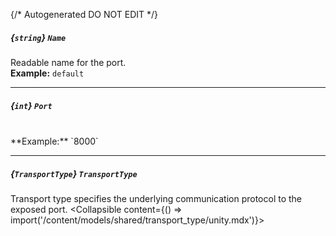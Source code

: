 {/* Autogenerated DO NOT EDIT  */}

##### *{`string`}* `Name`
Readable name for the port.
<br/>
**Example:** `default`

---
##### *{`int`}* `Port`
<br/>
**Example:** `8000`

---
##### *{`TransportType`}* `TransportType`
Transport type specifies the underlying communication protocol to the exposed port.
<Collapsible content={() => import('/content/models/shared/transport_type/unity.mdx')}>
</Collapsible>


